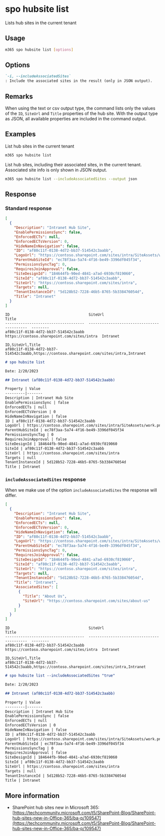 
# spo hubsite list

Lists hub sites in the current tenant

## Usage

```sh
m365 spo hubsite list [options]
```

## Options

```md defintion-list
`-i, --includeAssociatedSites`
: Include the associated sites in the result (only in JSON output).
```

<Global />

## Remarks

When using the text or csv output type, the command lists only the values of the `ID`, `SiteUrl` and `Title` properties of the hub site. With the output type as JSON, all available properties are included in the command output.

## Examples

List hub sites in the current tenant

```sh
m365 spo hubsite list
```

List hub sites, including their associated sites, in the current tenant. Associated site info is only shown in JSON output.

```sh
m365 spo hubsite list --includeAssociatedSites --output json
```

## Response

### Standard response

<Tabs>
  <TabItem value="JSON">

  ```json
  [
    {
      "Description": "Intranet Hub Site",
      "EnablePermissionsSync": false,
      "EnforcedECTs": null,
      "EnforcedECTsVersion": 0,
      "HideNameInNavigation": false,
      "ID": "af80c11f-0138-4d72-bb37-514542c3aabb",
      "LogoUrl": "https://contoso.sharepoint.com/sites/intra/SiteAssets/work.png",
      "ParentHubSiteId": "ec78f3aa-5a74-4f16-be49-3396df045f34",
      "PermissionsSyncTag": 0,
      "RequiresJoinApproval": false,
      "SiteDesignId": "184644fb-90ed-4841-a7ad-6930cf819060",
      "SiteId": "af80c11f-0138-4d72-bb37-514542c3aabb",
      "SiteUrl": "https://contoso.sharepoint.com/sites/intra",
      "Targets": null,
      "TenantInstanceId": "5d128b52-7228-46b5-8765-5b338476054d",
      "Title": "Intranet"
    }
  ]
  ```

  </TabItem>
  <TabItem value="Text">

  ```text
  ID                                    SiteUrl                                     Title
  ------------------------------------  ------------------------------------------  --------
  af80c11f-0138-4d72-bb37-514542c3aabb  https://contoso.sharepoint.com/sites/intra  Intranet
  ```

  </TabItem>
  <TabItem value="CSV">

  ```csv
  ID,SiteUrl,Title
  af80c11f-0138-4d72-bb37-514542c3aabb,https://contoso.sharepoint.com/sites/intra,Intranet
  ```

  </TabItem>
  <TabItem value="Markdown">

  ```md
  # spo hubsite list

  Date: 2/20/2023

  ## Intranet (af80c11f-0138-4d72-bb37-514542c3aabb)

  Property | Value
  ---------|-------
  Description | Intranet Hub Site
  EnablePermissionsSync | false
  EnforcedECTs | null
  EnforcedECTsVersion | 0
  HideNameInNavigation | false
  ID | af80c11f-0138-4d72-bb37-514542c3aabb
  LogoUrl | https://contoso.sharepoint.com/sites/intra/SiteAssets/work.png
  ParentHubSiteId | ec78f3aa-5a74-4f16-be49-3396df045f34
  PermissionsSyncTag | 0
  RequiresJoinApproval | false
  SiteDesignId | 184644fb-90ed-4841-a7ad-6930cf819060
  SiteId | af80c11f-0138-4d72-bb37-514542c3aabb
  SiteUrl | https://contoso.sharepoint.com/sites/intra
  Targets | null
  TenantInstanceId | 5d128b52-7228-46b5-8765-5b338476054d
  Title | Intranet
  ```

  </TabItem>
</Tabs>

### `includeAssociatedSites` response

When we make use of the option `includeAssociatedSites` the response will differ. 

<Tabs>
  <TabItem value="JSON">

  ```json
  [
    {
      "Description": "Intranet Hub Site",
      "EnablePermissionsSync": false,
      "EnforcedECTs": null,
      "EnforcedECTsVersion": 0,
      "HideNameInNavigation": false,
      "ID": "af80c11f-0138-4d72-bb37-514542c3aabb",
      "LogoUrl": "https://contoso.sharepoint.com/sites/intra/SiteAssets/work.png",
      "ParentHubSiteId": "ec78f3aa-5a74-4f16-be49-3396df045f34",
      "PermissionsSyncTag": 0,
      "RequiresJoinApproval": false,
      "SiteDesignId": "184644fb-90ed-4841-a7ad-6930cf819060",
      "SiteId": "af80c11f-0138-4d72-bb37-514542c3aabb",
      "SiteUrl": "https://contoso.sharepoint.com/sites/intra",
      "Targets": null,
      "TenantInstanceId": "5d128b52-7228-46b5-8765-5b338476054d",
      "Title": "Intranet",
      "AssociatedSites": [
        {
          "Title": "About Us",
          "SiteUrl": "https://contoso.sharepoint.com/sites/about-us"
        }
      ]
    }
  ]
  ```

  </TabItem>
  <TabItem value="Text">

  ```text
  ID                                    SiteUrl                                     Title
  ------------------------------------  ------------------------------------------  --------
  af80c11f-0138-4d72-bb37-514542c3aabb  https://contoso.sharepoint.com/sites/intra  Intranet
  ```

  </TabItem>
  <TabItem value="CSV">

  ```csv
  ID,SiteUrl,Title
  af80c11f-0138-4d72-bb37-514542c3aabb,https://contoso.sharepoint.com/sites/intra,Intranet
  ```

  </TabItem>
  <TabItem value="Markdown">

  ```md
  # spo hubsite list --includeAssociatedSites "true"

  Date: 2/20/2023

  ## Intranet (af80c11f-0138-4d72-bb37-514542c3aabb)

  Property | Value
  ---------|-------
  Description | Intranet Hub Site
  EnablePermissionsSync | false
  EnforcedECTs | null
  EnforcedECTsVersion | 0
  HideNameInNavigation | false
  ID | af80c11f-0138-4d72-bb37-514542c3aabb
  LogoUrl | https://contoso.sharepoint.com/sites/intra/SiteAssets/work.png
  ParentHubSiteId | ec78f3aa-5a74-4f16-be49-3396df045f34
  PermissionsSyncTag | 0
  RequiresJoinApproval | false
  SiteDesignId | 184644fb-90ed-4841-a7ad-6930cf819060
  SiteId | af80c11f-0138-4d72-bb37-514542c3aabb
  SiteUrl | https://contoso.sharepoint.com/sites/intra
  Targets | null
  TenantInstanceId | 5d128b52-7228-46b5-8765-5b338476054d
  Title | Intranet
  ```

  </TabItem>
</Tabs>

## More information

- SharePoint hub sites new in Microsoft 365: [https://techcommunity.microsoft.com/t5/SharePoint-Blog/SharePoint-hub-sites-new-in-Office-365/ba-p/109547](https://techcommunity.microsoft.com/t5/SharePoint-Blog/SharePoint-hub-sites-new-in-Office-365/ba-p/109547)
